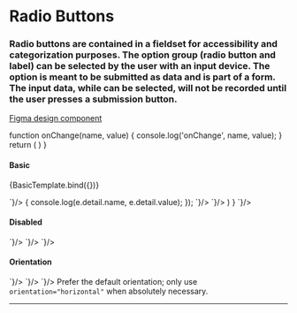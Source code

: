 
<Meta title="Components/Radio Buttons" />

# Radio Buttons

### Radio buttons are contained in a fieldset for accessibility and categorization purposes. The option group (radio button and label) can be selected by the user with an input device. The option is meant to be submitted as data and is part of a form. The input data, while can be selected, will not be recorded until the user presses a submission button.

[Figma design component](https://www.figma.com/file/3pb2IK8s2QUqWieH79KdN7/DIO-DS---Components?node-id=102%3A26)

  function onChange(name, value) {
    console.log('onChange', name, value);
  }
  return (
    <GoARadioGroup name="basic" value="orange" onChange={onChange}>
      <GoARadioItem name="basic" label="Red" value="red" />
      <GoARadioItem name="basic" label="Blue" value="blue" />
      <GoARadioItem name="basic" label="Orange" value="orange"/>
    </GoARadioGroup>
  )
}

#### Basic

<Story name="Basic">{BasicTemplate.bind({})}</Story>

<Tabs>
  <Tab label="Web Component">
    <CodeSnippet lang="html" code={`
      <goa-radio-group id="my-color" name="color" value="orange">
        <goa-radio-item value="red" />
        <goa-radio-item value="blue" />
        <goa-radio-item value="orange" />
      </goa-radio-group>
    `}/>
    <CodeSnippet lang="js" code={`
      const el = document.findById("my-color");
      el.addEventListener("_change", (e) => {
        console.log(e.detail.name, e.detail.value);
      });
    `}/>
  </Tab>
  <Tab label="Angular">
    <CodeSnippet lang="html" code={`
      <goa-radio-group name="color" value="orange" _change="onChange()">
        <goa-radio-item value="red" />
        <goa-radio-item value="blue" />
        <goa-radio-item value="orange" />
      </goa-radio-group>
    `}/>
    <CodeSnippet lang="ts" code={`
      export class MyComponent {
        onChange(e) {
          console.log('onChange', e.detail.name, e.detail.value);
        }
      }
    `}/>
  </Tab>
  <Tab label="React">
    <CodeSnippet lang="tsx" code={`
        function onChange(name: string, value: string) {
          console.log('onChange', name, value);
        }
        return (
          <GoARadioGroup name="color" value="orange" onChange={onChange}>
            <GoARadioItem name="color" label="Red" value="red" />
            <GoARadioItem name="color" label="Blue" value="blue" />
            <GoARadioItem name="color" label="Orange" value="orange"/>
          </GoARadioGroup>
        )
      }
    `}/>
  </Tab>
</Tabs>

#### Disabled

<Story name="Disabled">
  <GoARadioGroup name="disabled" value="orange" disabled={true}>
    <GoARadioItem name="disabled" label="Red" value="red" />
    <GoARadioItem name="disabled" label="Blue" value="blue" />
    <GoARadioItem name="disabled" label="Orange" value="orange"/>
  </GoARadioGroup>
</Story>

<Tabs>
  <Tab label="Web Component">
    <CodeSnippet lang="html" code={`
      <goa-radio-group name="color" value="orange" disabled>
        <goa-radio-item value="red" />
        <goa-radio-item value="blue" />
        <goa-radio-item value="orange" />
      </goa-radio-group>
    `}/>
  </Tab>
  <Tab label="Angular">
    <CodeSnippet lang="html" code={`
      <goa-radio-group name="color" value="orange" disabled">
        <goa-radio-item value="red" />
        <goa-radio-item value="blue" />
        <goa-radio-item value="orange" />
      </goa-radio-group>
    `}/>
  </Tab>
  <Tab label="React">
    <CodeSnippet lang="tsx" code={`
      <GoARadioGroup name="color" value="orange" onChange={noop} disabled={true}>
        <GoARadioItem name="color" label="Red" value="red" />
        <GoARadioItem name="color" label="Blue" value="blue" />
        <GoARadioItem name="color" label="Orange" value="orange"/>
      </GoARadioGroup>
    `}/>
  </Tab>
</Tabs>

#### Orientation

<Story name="Orientation">
  <GoARadioGroup name="orientation" value="orange" orientation="horizontal">
    <GoARadioItem name="orientation" label="Red" value="red" />
    <GoARadioItem name="orientation" label="Blue" value="blue" />
    <GoARadioItem name="orientation" label="Orange" value="orange"/>
  </GoARadioGroup>
</Story>

<Tabs>
  <Tab label="Web Component">
    <CodeSnippet lang="html" code={`
      <goa-radio-group name="color" value="orange" orientation="horizontal">
        <goa-radio-item value="red" />
        <goa-radio-item value="blue" />
        <goa-radio-item value="orange" />
      </goa-radio-group>
    `}/>
  </Tab>
  <Tab label="Angular">
    <CodeSnippet lang="html" code={`
      <goa-radio-group name="color" value="orange" orientation="horizontal">
        <goa-radio-item value="red" />
        <goa-radio-item value="blue" />
        <goa-radio-item value="orange" />
      </goa-radio-group>
    `}/>
  </Tab>
  <Tab label="React">
    <CodeSnippet lang="tsx" code={`
      <GoARadioGroup name="color" value="orange" onChange={noop} orientation="horizontal">
        <GoARadioItem name="color" label="Red" value="red" />
        <GoARadioItem name="color" label="Blue" value="blue" />
        <GoARadioItem name="color" label="Orange" value="orange"/>
      </GoARadioGroup>
    `}/>
  </Tab>
</Tabs>

<Note type="best-practices">
  Prefer the default orientation; only use <code>orientation="horizontal"</code> when absolutely necessary.
</Note>

---

<SupportInfo />
